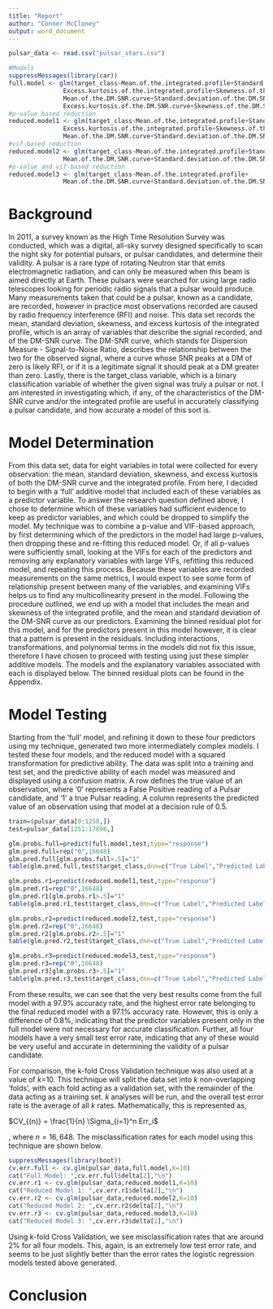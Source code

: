 ```yaml
---
title: "Report"
author: "Conner McCloney"
output: word_document
---
```


```r
pulsar_data <- read.csv("pulsar_stars.csv")
```

```r
#Models
suppressMessages(library(car))
full.model <- glm(target_class~Mean.of.the.integrated.profile+Standard.deviation.of.the.integrated.profile+
               Excess.kurtosis.of.the.integrated.profile+Skewness.of.the.integrated.profile+
               Mean.of.the.DM.SNR.curve+Standard.deviation.of.the.DM.SNR.curve+
               Excess.kurtosis.of.the.DM.SNR.curve+Skewness.of.the.DM.SNR.curve,data=pulsar_data ,family =binomial(link="logit"))
#p-value based reduction
reduced.model1 <- glm(target_class~Mean.of.the.integrated.profile+Standard.deviation.of.the.integrated.profile+
               Excess.kurtosis.of.the.integrated.profile+Skewness.of.the.integrated.profile+
               Mean.of.the.DM.SNR.curve+Standard.deviation.of.the.DM.SNR.curve,data=pulsar_data ,family =binomial(link="logit"))
#vif-based reduction
reduced.model2 <- glm(target_class~Mean.of.the.integrated.profile+Standard.deviation.of.the.integrated.profile+
               Mean.of.the.DM.SNR.curve+Standard.deviation.of.the.DM.SNR.curve,data=pulsar_data ,family =binomial(link="logit"))
#p-value and vif-based reduction
reduced.model3 <- glm(target_class~Mean.of.the.integrated.profile+
               Mean.of.the.DM.SNR.curve+Standard.deviation.of.the.DM.SNR.curve,data=pulsar_data ,family =binomial(link="logit"))
```

# Background

In 2011, a survey known as the High Time Resolution Survey was conducted, 
which was a digital, all-sky survey designed specifically to scan the night 
sky for potential pulsars, or pulsar candidates, and determine their 
validity. A pulsar is a rare type of rotating Neutron star that emits 
electromagnetic radiation, and can only be measured when this beam is aimed
directly at Earth. These pulsars were searched for using large
radio telescopes looking for periodic radio signals that a
pulsar would produce. Many measurements taken that could be a
pulsar, known as a candidate, are recorded, however in practice
most observations recorded are caused by radio frequency
interference (RFI) and noise. This data set records the mean, 
standard deviation, skewness, and excess kurtosis of the 
integrated profile, which is an array of variables that describe
the signal recorded, and of the DM-SNR curve. The DM-SNR curve, 
which stands for Dispersion Measure - Signal-to-Noise Ratio, describes the 
relationship between the two for the 
observed signal, where a curve whose SNR peaks at a DM of zero 
is likely RFI, or if it is a legitimate signal it should peak at a 
DM greater than zero. Lastly, there is the target_class 
variable, which is a binary classification variable of whether the 
given signal was truly a pulsar or not.
I am interested in investigating which, if any, of the characteristics of the 
DM-SNR curve and/or the integrated profile are useful in accurately 
classifying a pulsar candidate, and how accurate a model of this sort is.

# Model Determination

From this data set, data for eight variables in total were collected for every observation: the mean, standard deviation, skewness, and excess kurtosis of
both the DM-SNR curve and the integrated profile. From here, I decided to begin with a 'full' additive model that included each of these variables as a
predictor variable. To answer the research question defined above, I chose to determine which of these variables had sufficient evidence to keep 
as predictor variables, and which could be dropped to simplify the model. My technique was to combine a p-value and VIF-based approach, by first 
determining which of the predictors in the model had large p-values, then dropping these and re-fitting this reduced model. Or, if all p-values were 
sufficiently small, looking at the VIFs for each of the predictors and removing any explanatory variables with large VIFs, refitting this reduced model, 
and repeating this process. Because these variables are recorded measurements on the same metrics, I would expect to see some form of relationship present 
between many of the variables, and examining VIFs helps us to find any multicollinearity present in the model.
Following the procedure outlined, we end up with a model that includes the mean and skewness of the integrated profile, and the mean and standard deviation
of the DM-SNR curve as our predictors. Examining the binned residual plot for this model, and for the predictors present in this model however, it is clear
that a pattern is present in the residuals. Including interactions, transformations, and polynomial terms in the models did not fix this issue, therefore I have chosen to proceed with testing using just these simpler additive models. The models and the explanatory variables associated with each is displayed below. The binned residual plots can be found in the Appendix.

# Model Testing

Starting from the 'full' model, and refining it down to these four predictors using my technique, generated two more intermediately complex models. I tested 
these four models, and the reduced model with a squared transformation for predictive ability. The data was split into a training and test set, and the 
predictive ability of each model was measured and displayed using a confusion matrix. A row defines the true value of an observation, where '0' represents a False Positive reading of a Pulsar candidate, and '1' a true Pulsar reading. A column represents the predicted value of an observation using that model at a decision rule of 0.5.

```r
train=(pulsar_data[0:1250,])
test=pulsar_data[1251:17898,]

glm.probs.full=predict(full.model,test,type="response")
glm.pred.full=rep("0",16648)
glm.pred.full[glm.probs.full>.5]="1"
table(glm.pred.full,test$target_class,dnn=c("True Label","Predicted Label - Full Model"))

glm.probs.r1=predict(reduced.model1,test,type="response")
glm.pred.r1=rep("0",16648)
glm.pred.r1[glm.probs.r1>.5]="1"
table(glm.pred.r1,test$target_class,dnn=c("True Label","Predicted Label - Reduced Model #1"))

glm.probs.r2=predict(reduced.model2,test,type="response")
glm.pred.r2=rep("0",16648)
glm.pred.r2[glm.probs.r2>.5]="1"
table(glm.pred.r2,test$target_class,dnn=c("True Label","Predicted Label - Reduced Model #2"))

glm.probs.r3=predict(reduced.model3,test,type="response")
glm.pred.r3=rep("0",16648)
glm.pred.r3[glm.probs.r3>.5]="1"
table(glm.pred.r3,test$target_class,dnn=c("True Label","Predicted Label - Reduced Model #3"))
```

From these results, we can see that the very best results come from the 
full model with a 97.9% accuracy rate, and the highest error rate 
belonging to the final reduced model with a 97.1% accuracy rate. However,
this is only a difference of 0.8%, indicating that the predictor 
variables present only in the full model were not necessary for accurate 
classification. Further, all four models have a very small test 
error rate, indicating that any of these would be very useful
and accurate in determining the validity of a pulsar candidate.

For comparison, the k-fold Cross Validation technique was also used at a value of $k$=10. This technique will split the data set into $k$ non-overlapping 'folds', with each fold acting as a validation set, with the remainder of the data acting as a training set. $k$ analyses will be run, and the overall test error rate is the average of all $k$ rates. Mathematically, this is represented as,

$CV_{(n)} = \frac{1}{n} \Sigma_{i=1}^n Err_i$

, where $n = 16,648$. The misclassification rates for each model using this technique are shown below.

```r
suppressMessages(library(boot))
cv.err.full <- cv.glm(pulsar_data,full.model,K=10)
cat("Full Model: ",cv.err.full$delta[2],"\n")
cv.err.r1 <- cv.glm(pulsar_data,reduced.model1,K=10)
cat("Reduced Model 1: ",cv.err.r1$delta[2],"\n")
cv.err.r2 <- cv.glm(pulsar_data,reduced.model2,K=10)
cat("Reduced Model 2: ",cv.err.r2$delta[2],"\n")
cv.err.r3 <- cv.glm(pulsar_data,reduced.model3,K=10)
cat("Reduced Model 3: ",cv.err.r3$delta[2],"\n")
```

Using k-fold Cross Validation, we see misclassification rates that are around 2% for all four models. This, again, is an extremely low test error rate, and seems to be just slightly better than the error rates the logistic regression models tested above generated.

# Conclusion